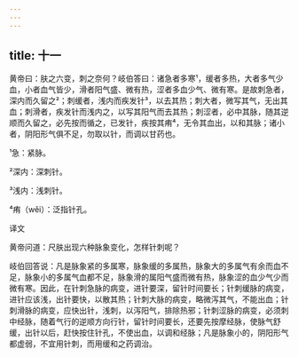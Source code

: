 ```yaml
---
---
---
```

title: 十一
---




黄帝曰：肤之六变，刺之奈何？岐伯答曰：诸急者多寒¹，缓者多热，大者多气少血，小者血气皆少，滑者阳气盛、微有热，涩者多血少气、微有寒。是故刺急者，深内而久留之²；刺缓者，浅内而疾发针³，以去其热；刺大者，微写其气，无出其血；刺滑者，疾发针而浅内之，以写其阳气而去其热；刺涩者，必中其脉，随其逆顺而久留之，必先按而循之，已发针，疾按其痏⁴，无令其血出，以和其脉；诸小者，阴阳形气俱不足，勿取以针，而调以甘药也。

¹急：紧脉。

²深内：深刺针。

³浅内：浅刺针。

⁴痏（wěi）：泛指针孔。

译文

黄帝问道：尺肤出现六种脉象变化，怎样针刺呢？

岐伯回答说：凡是脉象紧的多属寒，脉象缓的多属热，脉象大的多属气有余而血不足，脉象小的多属气血都不足，脉象滑的属阳气盛而微有热，脉象涩的血少气少而微有寒。因此，在针刺急脉的病变，进针要深，留针时间要长；针刺缓脉的病变，进针应该浅，出针要快，以散其热；针刺大脉的病变，略微泻其气，不能出血；针刺滑脉的病变，应快出针，浅刺，以泻阳气，排除热邪；针刺涩脉的病变，必须刺中经脉，随着气行的逆顺方向行针，留针时间要长，还要先按摩经脉，使脉气舒缓，出针以后，赶快按住针孔，不使出血，以调和经脉；凡是脉象小的，阴阳形气都虚弱，不宜用针刺，而用缓和之药调治。
